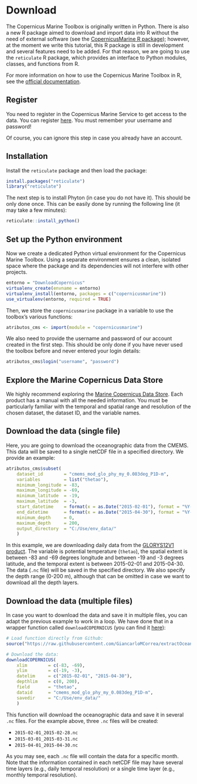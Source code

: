 <!-- 
This file is part of a gitbook that should be cited as: 

XX

This tutorial has been supported by the XX project
-->

# Download

The Copernicus Marine Toolbox is originally written in Python. There is also a new R package aimed to download and import data into R without the need of external software (see the [CopernicusMarine R package](https://github.com/pepijn-devries/CopernicusMarine)); however, at the moment we write this tutorial, this R package is still in development and several features need to be added. For that reason, we are going to use the `reticulate` R package, which provides an interface to Python modules, classes, and functions from R. 

For more information on how to use the Copernicus Marine Toolbox in R, see the [official documentation](https://help.marine.copernicus.eu/en/articles/8638253-how-to-download-data-via-the-copernicus-marine-toolbox-in-r).

## Register

You need to register in the Copernicus Marine Service to get access to the data. You can register [here](https://marine.copernicus.eu/). You must remember your username and password!

Of course, you can ignore this step in case you already have an account.

## Installation

Install the `reticulate` package and then load the package:

```r
install.packages("reticulate") 
library("reticulate")
```

The next step is to install Phyton (in case you do not have it). This should be only done once. This can be easily done by running the following line (it may take a few minutes):

```r
reticulate::install_python()
```

## Set up the Python environment

Now we create a dedicated Python virtual environment for the Copernicus Marine Toolbox. Using a separate environment ensures a clean, isolated space where the package and its dependencies will not interfere with other projects.

```r
entorno = "DownloadCopernicus"
virtualenv_create(envname = entorno)
virtualenv_install(entorno, packages = c("copernicusmarine"))
use_virtualenv(entorno, required = TRUE)
```

Then, we store the `copernicusmarine` package in a variable to use the toolbox's various functions:

```r
atributos_cms <- import(module = "copernicusmarine")
```

We also need to provide the username and password of our account created in the first step. This should be only done if you have never used the toolbox before and never entered your login details:

```r
atributos_cms$login("username", "password")
```

## Explore the Marine Copernicus Data Store

We highly recommend exploring the [Marine Copernicus Data Store](https://data.marine.copernicus.eu/products). Each product has a manual with all the needed information. You must be particularly familiar with the temporal and spatial range and resolution of the chosen dataset, the dataset ID, and the variable names. 

## Download the data (single file)

Here, you are going to download the oceanographic data from the CMEMS. This data will be saved to a single netCDF file in a specified directory. We provide an example:

```r
atributos_cms$subset(
    dataset_id        = "cmems_mod_glo_phy_my_0.083deg_P1D-m",
    variables         = list("thetao"),
    minimum_longitude = -83,
    maximum_longitude = -69,
    minimum_latitude  = -19,
    maximum_latitude  = -3,
    start_datetime    = format(x = as.Date("2015-02-01"), format = "%Y-%m-%dT00:00:00"),
    end_datetime      = format(x = as.Date("2015-04-30"), format = "%Y-%m-%dT00:00:00"),
    minimum_depth     = 0,
    maximum_depth     = 200,
    output_directory  = "C:/Use/env_data/"
    )
```

In this example, we are downloading daily data from the [GLORYS12V1 product](https://data.marine.copernicus.eu/product/GLOBAL_MULTIYEAR_PHY_001_030/description). The variable is potential temperature (`thetao`), the spatial extent is between -83 and -69 degrees longitude and between -19 and -3 degrees latitude, and the temporal extent is between 2015-02-01 and 2015-04-30. The data (`.nc` file) will be saved in the specified directory. We also specify the depth range (0-200 m), although that can be omitted in case we want to download all the depth layers.

## Download the data (multiple files){#sec-2-data-multiple}

In case you want to download the data and save it in multiple files, you can adapt the previous example to work in a loop. We have done that in a wrapper function called `downloadCOPERNICUS` (you can find it [here](https://github.com/GiancarloMCorrea/extractOceanVariables/blob/main/code/copernicus/multiple/downloadCOPERNICUS.R)):

```r
# Load function directly from Github:
source("https://raw.githubusercontent.com/GiancarloMCorrea/extractOceanVariables/refs/heads/main/code/copernicus/multiple/downloadCOPERNICUS.R")

# Download the data:
downloadCOPERNICUS(
    xlim        = c(-83, -69),
    ylim        = c(-19, -3),
    datelim     = c("2015-02-01", "2015-04-30"),
    depthlim    = c(0, 200),
    field       = "thetao",
    dataid      = "cmems_mod_glo_phy_my_0.083deg_P1D-m",
    savedir     = "C:/Use/env_data/"
    )
```

This function will download the oceanographic data and save it in several `.nc` files. For the example above, three `.nc` files will be created:

- `2015-02-01_2015-02-28.nc`
- `2015-03-01_2015-03-31.nc`
- `2015-04-01_2015-04-30.nc`

As you may see, each `.nc` file will contain the data for a specific month. Note that the information contained in each netCDF file may have several time layers (e.g., daily temporal resolution) or a single time layer (e.g., monthly temporal resolution).
